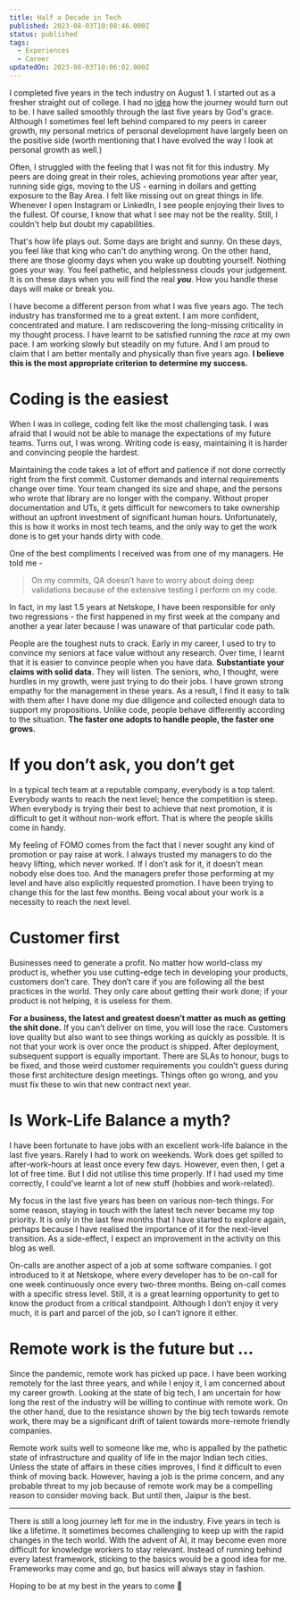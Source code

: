```yaml
---
title: Half a Decade in Tech
published: 2023-08-03T10:08:46.000Z
status: published
tags:
  - Experiences
  - Career
updatedOn: 2023-08-03T10:06:02.000Z
---
```


I completed five years in the tech industry on August 1. I started out as a fresher straight out of college. I had no [idea](/blog/beginning-a-new-journey) how the journey would turn out to be. I have sailed smoothly through the last five years by God's grace. Although I sometimes feel left behind compared to my peers in career growth, my personal metrics of personal development have largely been on the positive side (worth mentioning that I have evolved the way I look at personal growth as well.)

Often, I struggled with the feeling that I was not fit for this industry. My peers are doing great in their roles, achieving promotions year after year, running side gigs, moving to the US - earning in dollars and getting exposure to the Bay Area. I felt like missing out on great things in life. Whenever I open Instagram or LinkedIn, I see people enjoying their lives to the fullest. Of course, I know that what I see may not be the reality. Still, I couldn't help but doubt my capabilities.

That's how life plays out. Some days are bright and sunny. On these days, you feel like that king who can't do anything wrong. On the other hand, there are those gloomy days when you wake up doubting yourself. Nothing goes your way. You feel pathetic, and helplessness clouds your judgement. It is on these days when you will find the real ***you***. How you handle these days will make or break you.

I have become a different person from what I was five years ago. The tech industry has transformed me to a great extent. I am more confident, concentrated and mature. I am rediscovering the long-missing criticality in my thought process. I have learnt to be satisfied running the *race* at my own pace. I am working slowly but steadily on my future. And I am proud to claim that I am better mentally and physically than five years ago. **I believe this is the most appropriate criterion to determine my success.**

# Coding is the easiest

When I was in college, coding felt like the most challenging task. I was afraid that I would not be able to manage the expectations of my future teams. Turns out, I was wrong. Writing code is easy, maintaining it is harder and convincing people the hardest.

Maintaining the code takes a lot of effort and patience if not done correctly right from the first commit. Customer demands and internal requirements change over time. Your team changed its size and shape, and the persons who wrote that library are no longer with the company. Without proper documentation and UTs, it gets difficult for newcomers to take ownership without an upfront investment of significant human hours. Unfortunately, this is how it works in most tech teams, and the only way to get the work done is to get your hands dirty with code.

One of the best compliments I received was from one of my managers. He told me -
> On my commits, QA doesn’t have to worry about doing deep validations because of the extensive testing I perform on my code.

In fact, in my last 1.5 years at Netskope, I have been responsible for only two regressions - the first happened in my first week at the company and another a year later because I was unaware of that particular code path.

People are the toughest nuts to crack. Early in my career, I used to try to convince my seniors at face value without any research. Over time, I learnt that it is easier to convince people when you have data. **Substantiate your claims with solid data.** They will listen. The seniors, who, I thought, were hurdles in my growth, were just trying to do their jobs. I have grown strong empathy for the management in these years. As a result, I find it easy to talk with them after I have done my due diligence and collected enough data to support my propositions. Unlike code, people behave differently according to the situation. **The faster one adopts to handle people, the faster one grows.**

# If you don’t ask, you don’t get

In a typical tech team at a reputable company, everybody is a top talent. Everybody wants to reach the next level; hence the competition is steep. When everybody is trying their best to achieve that next promotion, it is difficult to get it without non-work effort. That is where the people skills come in handy.

My feeling of FOMO comes from the fact that I never sought any kind of promotion or pay raise at work. I always trusted my managers to do the heavy lifting, which never worked. If I don’t ask for it, it doesn’t mean nobody else does too. And the managers prefer those performing at my level and have also explicitly requested promotion. I have been trying to change this for the last few months. Being vocal about your work is a necessity to reach the next level.

# Customer first

Businesses need to generate a profit. No matter how world-class my product is, whether you use cutting-edge tech in developing your products, customers don’t care. They don’t care if you are following all the best practices in the world. They only care about getting their work done; if your product is not helping, it is useless for them.

**For a business, the latest and greatest doesn’t matter as much as getting the shit done.** If you can’t deliver on time, you will lose the race. Customers love quality but also want to see things working as quickly as possible. It is not that your work is over once the product is shipped. After deployment, subsequent support is equally important. There are SLAs to honour, bugs to be fixed, and those weird customer requirements you couldn’t guess during those first architecture design meetings. Things often go wrong, and you must fix these to win that new contract next year.

# Is Work-Life Balance a myth?

I have been fortunate to have jobs with an excellent work-life balance in the last five years. Rarely I had to work on weekends. Work does get spilled to after-work-hours at least once every few days. However, even then, I get a lot of free time. But I did not utilise this time properly. If I had used my time correctly, I could’ve learnt a lot of new stuff (hobbies and work-related).

My focus in the last five years has been on various non-tech things. For some reason, staying in touch with the latest tech never became my top priority. It is only in the last few months that I have started to explore again, perhaps because I have realised the importance of it for the next-level transition. As a side-effect, I expect an improvement in the activity on this blog as well.

On-calls are another aspect of a job at some software companies. I got introduced to it at Netskope, where every developer has to be on-call for one week continuously once every two-three months. Being on-call comes with a specific stress level. Still, it is a great learning opportunity to get to know the product from a critical standpoint. Although I don’t enjoy it very much, it is part and parcel of the job, so I can’t ignore it either.

# Remote work is the future but …

Since the pandemic, remote work has picked up pace. I have been working remotely for the last three years, and while I enjoy it, I am concerned about my career growth. Looking at the state of big tech, I am uncertain for how long the rest of the industry will be willing to continue with remote work. On the other hand, due to the resistance shown by the big tech towards remote work, there may be a significant drift of talent towards more-remote friendly companies.

Remote work suits well to someone like me, who is appalled by the pathetic state of infrastructure and quality of life in the major Indian tech cities. Unless the state of affairs in these cities improves, I find it difficult to even think of moving back. However, having a job is the prime concern, and any probable threat to my job because of remote work may be a compelling reason to consider moving back. But until then, Jaipur is the best.

---

There is still a long journey left for me in the industry. Five years in tech is like a lifetime. It sometimes becomes challenging to keep up with the rapid changes in the tech world. With the advent of AI, it may become even more difficult for knowledge workers to stay relevant. Instead of running behind every latest framework, sticking to the basics would be a good idea for me. Frameworks may come and go, but basics will always stay in fashion.

Hoping to be at my best in the years to come **🥳**
